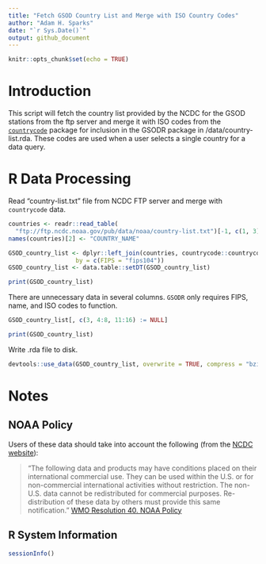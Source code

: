```yaml
---
title: "Fetch GSOD Country List and Merge with ISO Country Codes"
author: "Adam H. Sparks"
date: "`r Sys.Date()`"
output: github_document
---
```


```r
knitr::opts_chunk$set(echo = TRUE)
```

# Introduction

This script will fetch the country list provided by the NCDC for the GSOD
stations from the ftp server and merge it with ISO codes from the
[`countrycode`](https://cran.r-project.org/package=countrycode)
package for inclusion in the GSODR package in /data/country-list.rda. These
codes are used when a user selects a single country for a data query.

# R Data Processing

Read "country-list.txt" file from NCDC FTP server and merge with `countrycode`
data.

```r
countries <- readr::read_table(
  "ftp://ftp.ncdc.noaa.gov/pub/data/noaa/country-list.txt")[-1, c(1, 3)]
names(countries)[2] <- "COUNTRY_NAME"

GSOD_country_list <- dplyr::left_join(countries, countrycode::countrycode_data,
                   by = c(FIPS = "fips104"))
GSOD_country_list <- data.table::setDT(GSOD_country_list)

print(GSOD_country_list)
```

There are unnecessary data in several columns. `GSODR` only requires FIPS, name,
and ISO codes to function.

```r

GSOD_country_list[, c(3, 4:8, 11:16) := NULL]

print(GSOD_country_list)
```

Write .rda file to disk.

```r
devtools::use_data(GSOD_country_list, overwrite = TRUE, compress = "bzip2")
```
# Notes

## NOAA Policy

Users of these data should take into account the following (from the [NCDC website](http://www7.ncdc.noaa.gov/CDO/cdoselect.cmd?datasetabbv=GSOD&countryabbv=&georegionabbv=)): 

> "The following data and products may have conditions placed on their international commercial use. They can be used within the U.S. or for non-commercial international activities without restriction. The non-U.S. data cannot be redistributed for commercial purposes. Re-distribution of these data by others must provide this same notification." [WMO Resolution 40. NOAA Policy](http://www.wmo.int/pages/about/Resolution40.html)

## R System Information

```r
sessionInfo()
```
